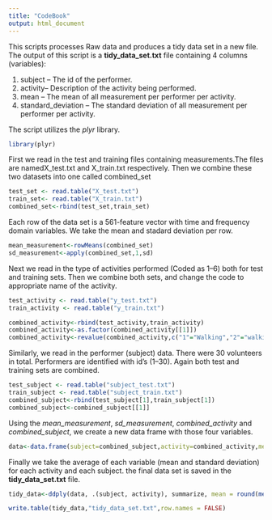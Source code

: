 ```yaml
---
title: "CodeBook"
output: html_document
---
```


This scripts processes Raw data and produces a tidy data set in a new file. 
The output of this script is a **tidy_data_set.txt** file containing 4 columns (variables):

1. subject -- The id of the performer.
2. activity-- Description of the activity being performed.
3. mean -- The mean of all measurement per performer per activity.
4. standard_deviation -- The standard deviation of all measurement per performer per activity.

The script utilizes the *plyr* library. 

```r
library(plyr)
```

First we read in the test and training files containing measurements.The files are namedX_test.txt and X_train.txt respectively. Then we combine these two datasets into one called combined_set

```r

test_set <- read.table("X_test.txt")
train_set<- read.table("X_train.txt")
combined_set<-rbind(test_set,train_set)
```

Each row of the data set is a 561-feature vector with time and frequency domain variables.
We take the mean and stadard deviation per row.

```r
mean_measurement<-rowMeans(combined_set)
sd_measurement<-apply(combined_set,1,sd)
```

Next we read in the type of activities performed (Coded as 1--6) both for test and training sets.
Then we combine both sets, and change the code to appropriate name of the activity.

```r
test_activity <- read.table("y_test.txt")
train_activity <- read.table("y_train.txt")

combined_activity<-rbind(test_activity,train_activity)
combined_activity<-as.factor(combined_activity[[1]])
combined_activity<-revalue(combined_activity,c("1"="Walking","2"="walking_upstairs","3"="walking_downstairs","4"="sitting","5"="standing", "6"="laying"))
```

Similarly, we read in the performer (subject) data. There were 30 volunteers in total. Performers are identified with id's (1--30). Again both test and training sets are combined.

```r
test_subject <- read.table("subject_test.txt")
train_subject <- read.table("subject_train.txt")
combined_subject<-rbind(test_subject[1],train_subject[1])
combined_subject<-combined_subject[[1]]
```

Using the *mean_measurement*, *sd_measurement*, *combined_activity* and *combined_subject*, we create a new data frame with those four variables.

```r
data<-data.frame(subject=combined_subject,activity=combined_activity,mean=mean_measurement,standard_deviation=sd_measurement)
```

Finally we take the average of each variable (mean and standard deviation) for each activity and each subject.  the final data set is saved in the **tidy_data_set.txt** file.

```r
tidy_data<-ddply(data, .(subject, activity), summarize, mean = round(mean(mean), 3), standard_deviation = round(sd(standard_deviation), 3))

write.table(tidy_data,"tidy_data_set.txt",row.names = FALSE)
```